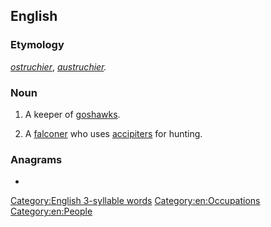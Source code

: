 ==English==

===Etymology===
{{etyl|fro|en}} ''[[ostruchier]]'', ''[[austruchier]].''

===Noun===
{{en-noun}}

# {{lb|en|obsolete}} A keeper of [[goshawk]]s.
# {{lb|en|falconry}} A [[falconer]] who uses [[accipiter]]s for hunting.

===Anagrams===
* {{anagrams|en|garnitures|treasuring}}

[[Category:English 3-syllable words]]

[[Category:en:Occupations]]
[[Category:en:People]]